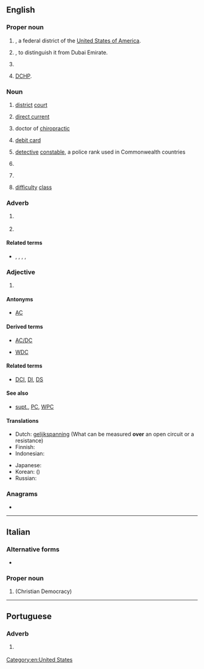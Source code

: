 {{also|dc|Dc|dC|d/c|D&C|D.C.|d.C.}}
==English==

===Proper noun===
{{en-proper noun}}

# {{lb|en|geography}} {{initialism of|en|District of Columbia}}, a federal district of the [[United States of America]].
# {{lb|en|geography}} {{initialism of|en|Dubai City}}, to distinguish it from Dubai Emirate.
# {{initialism of|en|[[w:Dreamcast|Dreamcast]]}}
# {{init of|en|{{w|Dictionary of Canadianisms on Historical Principles}}|dot=;}} [[DCHP]].

===Noun===
{{en-noun|~}}

# {{lb|en|legal}} [[district]] [[court]]
# {{lb|en|electrical}} [[direct current]]
# {{lb|en|degree}} doctor of [[chiropractic]]
# {{lb|en|banking}} [[debit card]]
# {{lb|en|law enforcement}} [[detective]] [[constable]], a police rank used in Commonwealth countries
# {{lb|en|UK|pensions}} {{initialism of|en|defined contributions}}
# {{lb|en|computing|Microsoft Windows}} {{initialism of|en|{{w|device context}}}}
# {{lb|en|role-playing games}} [[difficulty]] [[class]]

===Adverb===
{{head|en|adverb}}

# {{lb|en|music}} {{init of|en|[[da capo]]}}
# {{lb|en|dance}} {{initialism of|en|[[diagonally]] to the [[center]]}}

====Related terms====
* {{sense|diagonally to the center}} {{l|en|BDC}}, {{l|en|BDW}}, {{l|en|DW}}, {{l|en|FDC}}, {{l|en|FDW}}

===Adjective===
{{en-adj|-}}

# {{lb|en|video coding}} {{init of|en|[[direct]] [[coded]]}}

====Antonyms====
* {{sense|electrical}} [[AC]]

====Derived terms====
* [[AC/DC]]
* {{sense|law enforcement}} [[WDC]]

====Related terms====
* {{sense|law enforcement}} [[DCI]], [[DI]], [[DS]]

====See also====
* {{sense|law enforcement}} [[supt.]], [[PC]], [[WPC]]

====Translations====
{{trans-top|direct current}}
* Dutch: [[gelijkspanning]] (What can be measured '''over''' an open circuit or a resistance)
* Finnish: {{t+|fi|tasavirta}}
* Indonesian: {{t|id|[[arus]] [[arah|searah]]}}
{{trans-mid}}
* Japanese: {{t|ja|直流|tr=ちょくりゅう, chokuryū}}
* Korean: {{t|ko|직류}} ({{t+|ko|直流}})
* Russian: {{t+|ru|постоя́нный ток|m}}
{{trans-bottom}}

===Anagrams===
* {{anagrams|en|a=cd|C.D.|CD|cD}}

[[Category:en:United States]]
{{topics|en|Washington, D.C.}}

----

==Italian==

===Alternative forms===
* {{l|it|D.C.}}

===Proper noun===
{{it-proper noun|f}}

# {{initialism of|it|[[Democrazia Cristiana]]|nodot=1}} (Christian Democracy)

----

==Portuguese==

===Adverb===
{{pt-adv|-}}

# {{l|en|AD}} {{gloss|after the birth of Christ}}